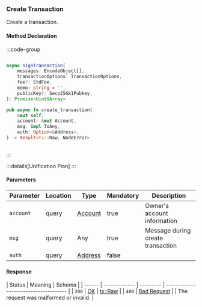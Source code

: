 ### Create Transaction

Create a transaction.

#### Method Declaration

:::code-group

```python [Python]

```

```typescript [TypeScript]
async signTransaction(
    messages: EncodeObject[],
    transactionOptions: TransactionOptions,
    fee?: StdFee,
    memo: string = '',
    publicKey?: Secp256k1Pubkey,
): Promise<Uint8Array>
```

```rust [Rust]
pub async fn create_transaction(
    &mut self,
    account: &mut Account,
    msg: impl ToAny,
    auth: Option<&Address>,
) -> Result<tx::Raw, NodeError>
```

```url [API]

```

:::

:::details[Unification Plan]
:::

#### Parameters

| Parameter | Location | Type      | Mandatory | Description                       |
| --------- | -------- | --------- | --------- | --------------------------------- |
| `account` | query    | [Account] | true      | Owner's account information       |
| `msg`     | query    | Any       | true      | Message during create transaction |
| `auth`    | query    | [Address] | false     |                                   |

#### Response

| Status | Meaning       | Schema    |
| ------ | ------------- | --------- | ------------------------------------- |
| `200`  | [OK]          | [tx::Raw] |
| `400`  | [Bad Request] |           | The request was malformed or invalid. |

[Account]: /types/account
[Address]: /types/address
[OK]: /types/ok
[tx::Raw]: /types/cosmos
[Bad Request]: /types/bad-request
